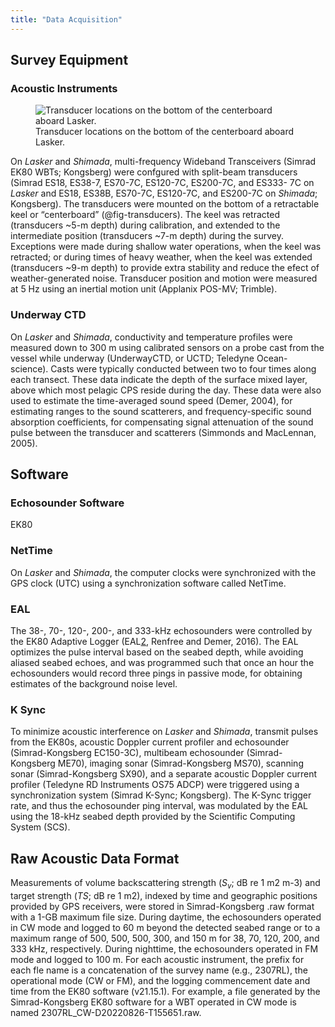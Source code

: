```yaml
---
title: "Data Acquisition"
---
```


## Survey Equipment

### Acoustic Instruments

![Transducer locations on the bottom of the centerboard aboard Lasker.](images/transducers.jpg){#fig-transducers fig-align="left"}


On *Lasker* and *Shimada*, multi-frequency Wideband Transceivers (Simrad EK80 WBTs; Kongsberg) were confgured with split-beam transducers (Simrad ES18, ES38-7, ES70-7C, ES120-7C, ES200-7C, and ES333- 7C on *Lasker* and ES18, ES38B, ES70-7C, ES120-7C, and ES200-7C on *Shimada*; Kongsberg). The transducers were mounted on the bottom of a retractable keel or “centerboard” (@fig-transducers). The keel was retracted (transducers \~5-m depth) during calibration, and extended to the intermediate position (transducers \~7-m depth) during the survey. Exceptions were made during shallow water operations, when the keel was retracted; or during times of heavy weather, when the keel was extended (transducers \~9-m depth) to provide extra stability and reduce the efect of weather-generated noise. Transducer position and motion were measured at 5 Hz using an inertial motion unit (Applanix POS-MV; Trimble).

### Underway CTD

On *Lasker* and *Shimada*, conductivity and temperature profiles were measured down to 300 m using calibrated sensors on a probe cast from the vessel while underway (UnderwayCTD, or UCTD; Teledyne Ocean- science). Casts were typically conducted between two to four times along each transect. These data indicate the depth of the surface mixed layer, above which most pelagic CPS reside during the day. These data were also used to estimate the time-averaged sound speed (Demer, 2004), for estimating ranges to the sound scatterers, and frequency-specific sound absorption coefficients, for compensating signal attenuation of the sound pulse between the transducer and scatterers (Simmonds and MacLennan, 2005).

## Software

### Echosounder Software

EK80

### NetTime

On *Lasker* and *Shimada*, the computer clocks were synchronized with the GPS clock (UTC) using a synchronization software called NetTime.

### EAL

The 38-, 70-, 120-, 200-, and 333-kHz echosounders were controlled by the EK80 Adaptive Logger (EAL[2](file:///C:/Users/alice.beittel/Downloads/2024Renfree.docx#_bookmark7), Renfree and Demer, 2016). The EAL optimizes the pulse interval based on the seabed depth, while avoiding aliased seabed echoes, and was programmed such that once an hour the echosounders would record three pings in passive mode, for obtaining estimates of the background noise level.

### K Sync

To minimize acoustic interference on *Lasker* and *Shimada*, transmit pulses from the EK80s, acoustic Doppler current profiler and echosounder (Simrad-Kongsberg EC150-3C), multibeam echosounder (Simrad- Kongsberg ME70), imaging sonar (Simrad-Kongsberg MS70), scanning sonar (Simrad-Kongsberg SX90), and a separate acoustic Doppler current profiler (Teledyne RD Instruments OS75 ADCP) were triggered using a synchronization system (Simrad K-Sync; Kongsberg). The K-Sync trigger rate, and thus the echosounder ping interval, was modulated by the EAL using the 18-kHz seabed depth provided by the Scientific Computing System (SCS).

## Raw Acoustic Data Format

Measurements of volume backscattering strength (*S~v~*; dB re 1 m2 m-3) and target strength (*TS*; dB re 1 m2), indexed by time and geographic positions provided by GPS receivers, were stored in Simrad-Kongsberg .raw format with a 1-GB maximum file size. During daytime, the echosounders operated in CW mode and logged to 60 m beyond the detected seabed range or to a maximum range of 500, 500, 500, 300, and 150 m for 38, 70, 120, 200, and 333 kHz, respectively. During nighttime, the echosounders operated in FM mode and logged to 100 m. For each acoustic instrument, the prefix for each fle name is a concatenation of the survey name (e.g., 2307RL), the operational mode (CW or FM), and the logging commencement date and time from the EK80 software (v21.15.1). For example, a file generated by the Simrad-Kongsberg EK80 software for a WBT operated in CW mode is named 2307RL_CW-D20220826-T155651.raw.
